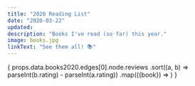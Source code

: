 ```yaml
---
title: "2020 Reading List"
date: "2020-03-22"
updated:
description: "Books I've read (so far) this year."
image: books.jpg
linkText: "See them all! 📚"
---
```



<List dense>
    {
        props.data.books2020.edges[0].node.reviews
            .sort((a, b) => parseInt(b.rating) - parseInt(a.rating))
            .map(({book}) => 
                <ListItem button component="a" href={book.link} target="_blank" key={book.id}>
                    <ListItemAvatar>
                        <Avatar style={{height: 'auto'}} variant="rounded" alt={book.title} src={book.image_url} />
                    </ListItemAvatar>
                    <ListItemText
                        primary={book.title}
                        secondary={book.authors[0].name}
                    />
                </ListItem>
            )
    }
</List>
